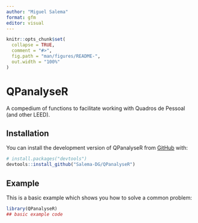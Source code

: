 ```yaml
---
author: "Miguel Salema"
format: gfm 
editor: visual
---
```


<!-- README.md is generated from README.Rmd. Please edit that file -->

```r
knitr::opts_chunk$set(
  collapse = TRUE,
  comment = "#>",
  fig.path = "man/figures/README-",
  out.width = "100%"
)
```

# QPanalyseR

<!-- badges: start -->

<!-- badges: end -->

A compedium of functions to facilitate working with Quadros de Pessoal (and other LEED).

## Installation

You can install the development version of QPanalyseR from [GitHub](https://github.com/) with:

``` r
# install.packages("devtools")
devtools::install_github("Salema-DG/QPanalyseR")
```

## Example

This is a basic example which shows you how to solve a common problem:

```r
library(QPanalyseR)
## basic example code
```
